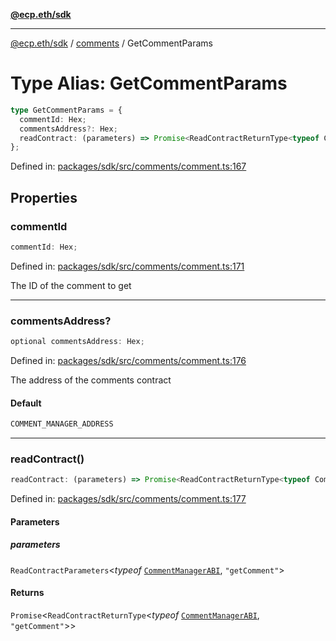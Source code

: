 [**@ecp.eth/sdk**](../../index.mdx)

***

[@ecp.eth/sdk](/sdk-reference/index.mdx) / [comments](/sdk-reference/comments/index.mdx) / GetCommentParams

# Type Alias: GetCommentParams

```ts
type GetCommentParams = {
  commentId: Hex;
  commentsAddress?: Hex;
  readContract: (parameters) => Promise<ReadContractReturnType<typeof CommentManagerABI, "getComment">>;
};
```

Defined in: [packages/sdk/src/comments/comment.ts:167](https://github.com/ecp-eth/comments-monorepo/blob/main/packages/sdk/src/comments/comment.ts#L167)

## Properties

### commentId

```ts
commentId: Hex;
```

Defined in: [packages/sdk/src/comments/comment.ts:171](https://github.com/ecp-eth/comments-monorepo/blob/main/packages/sdk/src/comments/comment.ts#L171)

The ID of the comment to get

***

### commentsAddress?

```ts
optional commentsAddress: Hex;
```

Defined in: [packages/sdk/src/comments/comment.ts:176](https://github.com/ecp-eth/comments-monorepo/blob/main/packages/sdk/src/comments/comment.ts#L176)

The address of the comments contract

#### Default

```ts
COMMENT_MANAGER_ADDRESS
```

***

### readContract()

```ts
readContract: (parameters) => Promise<ReadContractReturnType<typeof CommentManagerABI, "getComment">>;
```

Defined in: [packages/sdk/src/comments/comment.ts:177](https://github.com/ecp-eth/comments-monorepo/blob/main/packages/sdk/src/comments/comment.ts#L177)

#### Parameters

##### parameters

`ReadContractParameters`\<*typeof* [`CommentManagerABI`](/sdk-reference/defaultExports/variables/CommentManagerABI.mdx), `"getComment"`\>

#### Returns

`Promise`\<`ReadContractReturnType`\<*typeof* [`CommentManagerABI`](/sdk-reference/defaultExports/variables/CommentManagerABI.mdx), `"getComment"`\>\>

